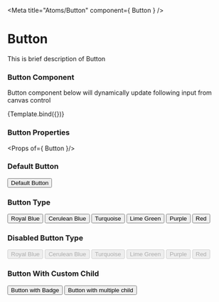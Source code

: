 
<Meta
  title="Atoms/Button"
  component={ Button }
/>

# Button

This is brief description of Button

### Button Component

Button component below will dynamically update following input from canvas control

<Story name="Button" args={args}>
  {Template.bind({})}
</Story>

### Button Properties

<Props of={ Button }/>

### Default Button

<Preview>
  <Button>Default Button</Button>
</Preview>

### Button Type

<Preview>
  <Button buttonType='royalBlue'>Royal Blue</Button>
  <Button buttonType='ceruleanBlue'>Cerulean Blue</Button>
  <Button buttonType='turquoise'>Turquoise</Button>
  <Button buttonType='limeGreen'>Lime Green</Button>
  <Button buttonType='purple'>Purple</Button>
  <Button buttonType='red'>Red</Button>
</Preview>

### Disabled Button Type

<Preview>
  <Button buttonType='royalBlue' disabled >Royal Blue</Button>
  <Button buttonType='ceruleanBlue' disabled >Cerulean Blue</Button>
  <Button buttonType='turquoise' disabled >Turquoise</Button>
  <Button buttonType='limeGreen' disabled >Lime Green</Button>
  <Button buttonType='purple' disabled >Purple</Button>
  <Button buttonType='red' disabled >Red</Button>
</Preview>

### Button With Custom Child

<Preview>
  <Button>
    <Badge color='red' size='sm' info='7' />
    <span>Button with Badge</span>
  </Button>
  <Button>
    <Badge color='red' size='sm' info='7' />
    <span>Button with multiple child</span>
    <Badge color='red' size='md' />
  </Button>
</Preview>